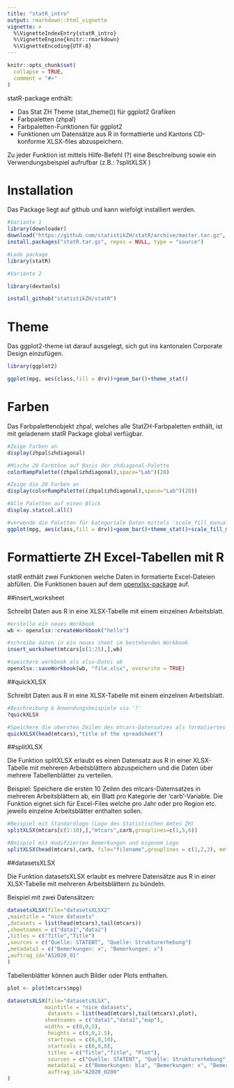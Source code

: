 ```yaml
---
title: "statR_intro"
output: rmarkdown::html_vignette
vignette: >
  %\VignetteIndexEntry{statR_intro}
  %\VignetteEngine{knitr::rmarkdown}
  %\VignetteEncoding{UTF-8}
---
```


```r
knitr::opts_chunk$set(
  collapse = TRUE,
  comment = "#>"
)
```


statR-package enthält:

- Das Stat ZH Theme (stat_theme()) für ggplot2 Grafiken
- Farbpaletten (zhpal)
- Farbpaletten-Funktionen für ggplot2
- Funktionen um Datensätze aus R in formattierte und Kantons CD-konforme XLSX-files abzuspeichern.

Zu jeder Funktion ist mittels Hilfe-Befehl (?) eine Beschreibung sowie ein Verwendungsbeispiel aufrufbar (z.B.: ?splitXLSX )

# Installation
Das Package liegt auf github und kann wiefolgt installiert werden.
```r
#Variante 1
library(downloader)
download("https://github.com/statistikZH/statR/archive/master.tar.gz", "statR.tar.gz")
install.packages("statR.tar.gz", repos = NULL, type = "source")

#Lade package
library(statR)
```

```r
#Variante 2

library(devtools)

install_github("statistikZH/statR")

```

# Theme

Das ggplot2-theme ist darauf ausgelegt, sich gut ins kantonalen Corporate Design einzufügen. 
```r
library(ggplot2)

ggplot(mpg, aes(class,fill = drv))+geom_bar()+theme_stat()
```

# Farben
Das Farbpalettenobjekt zhpal, welches alle StatZH-Farbpaletten enthält, ist mit geladenem statR Package global verfügbar. 

```r
#Zeige Farben an
display(zhpal$zhdiagonal)

#Mische 20 Farbtöne auf Basis der zhdiagonal-Palette
colorRampPalette((zhpal$zhdiagonal),space="Lab")(20)

#Zeige die 20 Farben an
display(colorRampPalette((zhpal$zhdiagonal),space="Lab")(20))

#Alle Paletten auf einen Blick
display.statcol.all()

#verwende die Paletten für kategoriale Daten mittels 'scale_fill_manual'
ggplot(mpg, aes(class,fill = drv))+geom_bar()+theme_stat()+scale_fill_manual(values=zhpal$zhblue)

```

# Formattierte ZH Excel-Tabellen mit R

statR enthält zwei Funktionen welche Daten in formatierte Excel-Dateien abfüllen. Die Funktionen bauen auf dem [openxlsx-package](https://github.com/awalker89/openxlsx) auf.

##insert_worksheet

Schreibt Daten aus R in eine XLSX-Tabelle mit einem einzelnen Arbeitsblatt.
```r

#erstelle ein neues Workbook
wb <- openxlsx::createWorkbook("hello")

#schreibe daten in ein neues sheet im bestehenden Workbook
insert_worksheet(mtcars[c(1:25),],wb)

#speichere workbook als xlsx-Datei ab
openxlsx::saveWorkbook(wb, "file.xlsx", overwrite = TRUE)

```

##quickXLSX

Schreibt Daten aus R in eine XLSX-Tabelle mit einem einzelnen Arbeitsblatt.
```r
#Beschreibung & Anwendungsbeispiele via '?'
?quickXLSX

#Speichere die obersten Zeilen des mtcars-Datensatzes als formatiertes XLSX File ab
quickXLSX(head(mtcars),"title of the spreadsheet")
```

##splitXLSX 

Die Funktion splitXLSX erlaubt es einen Datensatz aus R in einer XLSX-Tabelle mit mehreren Arbeitsblättern abzuspeichern und die Daten über mehrere Tabellenblätter zu verteilen.

Beispiel: Speichere die ersten 10 Zeilen des mtcars-Datemsatzes in mehreren Arbeitsblättern ab, ein Blatt pro Kategorie der 'carb'-Variable. Die Funktion eignet sich für Excel-Files welche pro Jahr oder pro Region etc. jeweils einzelne Arbeitsblätter enthalten sollen.
```r
#Beispiel mit Standardlogo (Logo des Statistischen Amtes ZH)
splitXLSX(mtcars[c(1:10),],"mtcars",carb,grouplines=c(1,5,6))

#Beispiel mit modifzierten Bemerkungen und eigenem Logo
splitXLSX(head(mtcars),carb, file="filename",grouplines = c(1,2,3), metadata = "remarks: ....",source="canton of zurich",logo="L:/STAT/08_DS/06_Diffusion/Logos_Bilder/LOGOS/STAT_LOGOS/nacht_map.png")

```

##datasetsXLSX

Die Funktion datasetsXLSX erlaubt es mehrere Datensätze aus R in einer XLSX-Tabelle mit mehreren Arbeitsblättern zu bündeln.

Beispiel mit zwei Datensätzen:


```r

datasetsXLSX(file="datasetsXLSX2"
,maintitle = "nice datasets"
,datasets = list(head(mtcars),tail(mtcars))
,sheetnames = c("data1","data2")
,titles = c("Title","Title")
,sources = c("Quelle: STATENT", "Quelle: Strukturerhebung")
,metadata1 = c("Bemerkungen: x", "Bemerkungen: x")
,auftrag_id="AS2020_01"
)

```
Tabellenblätter können auch Bilder oder Plots enthalten.

```r

plot <- plot(mtcars$mpg)

datasetsXLSX(file="datasetsXLSX",
            maintitle = "nice datasets",
             datasets = list(head(mtcars),tail(mtcars),plot),
            sheetnames = c("data1","data2","map"),
            widths = c(0,0,5),
             heights = c(0,0,2.5),
             startrows = c(0,0,10),
             startcols = c(0,0,8),
             titles = c("Title","Title", "Plot"),
             sources = c("Quelle: STATENT", "Quelle: Strukturerhebung", "Quelle: Strukturerhebung"),
             metadata1 = c("Bemerkungen: bla", "Bemerkungen: x", "Bemerkungen: x"),
             auftrag_id="A2020_0200"
)
```
